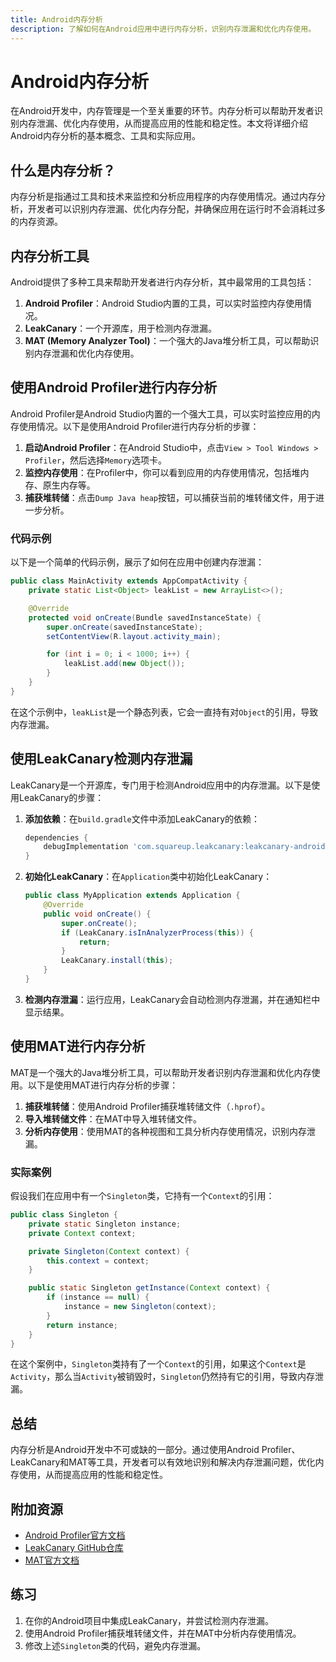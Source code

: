 ```yaml
---
title: Android内存分析
description: 了解如何在Android应用中进行内存分析，识别内存泄漏和优化内存使用。
---
```


# Android内存分析

在Android开发中，内存管理是一个至关重要的环节。内存分析可以帮助开发者识别内存泄漏、优化内存使用，从而提高应用的性能和稳定性。本文将详细介绍Android内存分析的基本概念、工具和实际应用。

## 什么是内存分析？

内存分析是指通过工具和技术来监控和分析应用程序的内存使用情况。通过内存分析，开发者可以识别内存泄漏、优化内存分配，并确保应用在运行时不会消耗过多的内存资源。

## 内存分析工具

Android提供了多种工具来帮助开发者进行内存分析，其中最常用的工具包括：

1. **Android Profiler**：Android Studio内置的工具，可以实时监控内存使用情况。
2. **LeakCanary**：一个开源库，用于检测内存泄漏。
3. **MAT (Memory Analyzer Tool)**：一个强大的Java堆分析工具，可以帮助识别内存泄漏和优化内存使用。

## 使用Android Profiler进行内存分析

Android Profiler是Android Studio内置的一个强大工具，可以实时监控应用的内存使用情况。以下是使用Android Profiler进行内存分析的步骤：

1. **启动Android Profiler**：在Android Studio中，点击`View > Tool Windows > Profiler`，然后选择`Memory`选项卡。
2. **监控内存使用**：在Profiler中，你可以看到应用的内存使用情况，包括堆内存、原生内存等。
3. **捕获堆转储**：点击`Dump Java heap`按钮，可以捕获当前的堆转储文件，用于进一步分析。

### 代码示例

以下是一个简单的代码示例，展示了如何在应用中创建内存泄漏：

```java
public class MainActivity extends AppCompatActivity {
    private static List<Object> leakList = new ArrayList<>();

    @Override
    protected void onCreate(Bundle savedInstanceState) {
        super.onCreate(savedInstanceState);
        setContentView(R.layout.activity_main);

        for (int i = 0; i < 1000; i++) {
            leakList.add(new Object());
        }
    }
}
```

在这个示例中，`leakList`是一个静态列表，它会一直持有对`Object`的引用，导致内存泄漏。

## 使用LeakCanary检测内存泄漏

LeakCanary是一个开源库，专门用于检测Android应用中的内存泄漏。以下是使用LeakCanary的步骤：

1. **添加依赖**：在`build.gradle`文件中添加LeakCanary的依赖：

    ```groovy
    dependencies {
        debugImplementation 'com.squareup.leakcanary:leakcanary-android:2.7'
    }
    ```

2. **初始化LeakCanary**：在`Application`类中初始化LeakCanary：

    ```java
    public class MyApplication extends Application {
        @Override
        public void onCreate() {
            super.onCreate();
            if (LeakCanary.isInAnalyzerProcess(this)) {
                return;
            }
            LeakCanary.install(this);
        }
    }
    ```

3. **检测内存泄漏**：运行应用，LeakCanary会自动检测内存泄漏，并在通知栏中显示结果。

## 使用MAT进行内存分析

MAT是一个强大的Java堆分析工具，可以帮助开发者识别内存泄漏和优化内存使用。以下是使用MAT进行内存分析的步骤：

1. **捕获堆转储**：使用Android Profiler捕获堆转储文件（`.hprof`）。
2. **导入堆转储文件**：在MAT中导入堆转储文件。
3. **分析内存使用**：使用MAT的各种视图和工具分析内存使用情况，识别内存泄漏。

### 实际案例

假设我们在应用中有一个`Singleton`类，它持有一个`Context`的引用：

```java
public class Singleton {
    private static Singleton instance;
    private Context context;

    private Singleton(Context context) {
        this.context = context;
    }

    public static Singleton getInstance(Context context) {
        if (instance == null) {
            instance = new Singleton(context);
        }
        return instance;
    }
}
```

在这个案例中，`Singleton`类持有了一个`Context`的引用，如果这个`Context`是`Activity`，那么当`Activity`被销毁时，`Singleton`仍然持有它的引用，导致内存泄漏。

## 总结

内存分析是Android开发中不可或缺的一部分。通过使用Android Profiler、LeakCanary和MAT等工具，开发者可以有效地识别和解决内存泄漏问题，优化内存使用，从而提高应用的性能和稳定性。

## 附加资源

- [Android Profiler官方文档](https://developer.android.com/studio/profile/android-profiler)
- [LeakCanary GitHub仓库](https://github.com/square/leakcanary)
- [MAT官方文档](https://www.eclipse.org/mat/)

## 练习

1. 在你的Android项目中集成LeakCanary，并尝试检测内存泄漏。
2. 使用Android Profiler捕获堆转储文件，并在MAT中分析内存使用情况。
3. 修改上述`Singleton`类的代码，避免内存泄漏。
